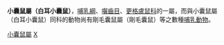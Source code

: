 {{Automatic taxobox
| taxon = Perognathus 
| authority =  
| image = Pacific pocket mouse.jpg
| image_caption = Perognathus longimembris
}}

'''小囊鼠屬（白耳小囊鼠）'''，[[哺乳綱|哺乳綱]]、[[囓齒目|囓齒目]]、[[更格盧鼠科|更格盧鼠科]]的一屬，而與小囊鼠屬（白耳小囊鼠）同科的動物尚有剛毛囊鼠屬（剛毛囊鼠）等之數種[[哺乳動物|哺乳動物]]。
{{Taxonbar|from=Q923659}}

[[Category:小囊鼠屬|]]
[[Category:更格盧鼠科|X]]